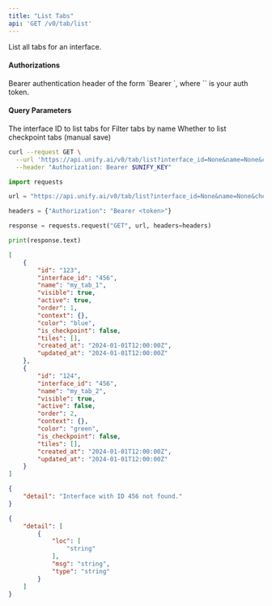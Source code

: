 ```yaml
---
title: "List Tabs"
api: 'GET /v0/tab/list'
---
```

List all tabs for an interface.

#### Authorizations

<ParamField header="Authorization" type="string" required="true">
  Bearer authentication header of the form `Bearer <token>`, where `<token>` is your auth token.
</ParamField>

#### Query Parameters

<ParamField query="interface_id" type="string" required="true">
The interface ID to list tabs for
</ParamField>

<ParamField query="name" type="string | null" >
Filter tabs by name
</ParamField>

<ParamField query="checkpoint" type="boolean"  default="false">
Whether to list checkpoint tabs (manual save)
</ParamField>

<RequestExample>

```bash cURL
curl --request GET \
  --url 'https://api.unify.ai/v0/tab/list?interface_id=None&name=None&checkpoint=None' \
  --header "Authorization: Bearer $UNIFY_KEY"
```

```python Python
import requests

url = "https://api.unify.ai/v0/tab/list?interface_id=None&name=None&checkpoint=None"

headers = {"Authorization": "Bearer <token>"}

response = requests.request("GET", url, headers=headers)

print(response.text)
```

</RequestExample>
<ResponseExample>

```json 200
[
    {
        "id": "123",
        "interface_id": "456",
        "name": "my_tab_1",
        "visible": true,
        "active": true,
        "order": 1,
        "context": {},
        "color": "blue",
        "is_checkpoint": false,
        "tiles": [],
        "created_at": "2024-01-01T12:00:00Z",
        "updated_at": "2024-01-01T12:00:00Z"
    },
    {
        "id": "124",
        "interface_id": "456",
        "name": "my_tab_2",
        "visible": true,
        "active": false,
        "order": 2,
        "context": {},
        "color": "green",
        "is_checkpoint": false,
        "tiles": [],
        "created_at": "2024-01-01T12:00:00Z",
        "updated_at": "2024-01-01T12:00:00Z"
    }
]
```

```json 404
{
    "detail": "Interface with ID 456 not found."
}
```

```json 422
{
    "detail": [
        {
            "loc": [
                "string"
            ],
            "msg": "string",
            "type": "string"
        }
    ]
}
```

</ResponseExample>
